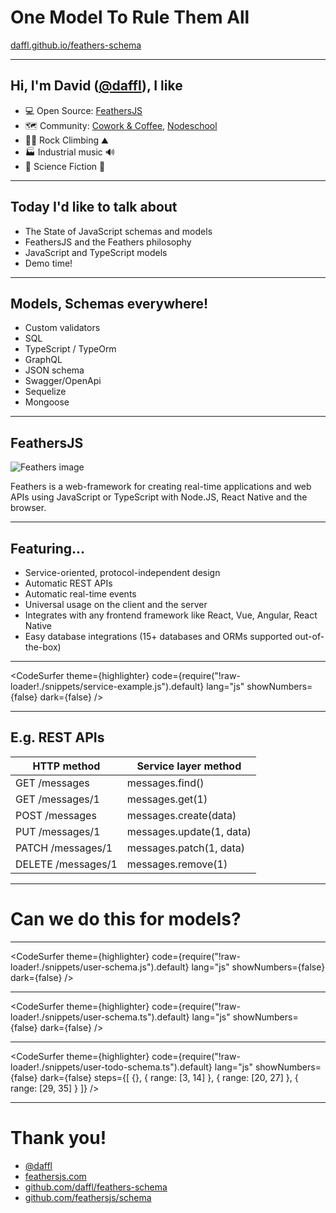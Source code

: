 
<Head>
  <title>One Model To Rule Them All</title>
  <link rel="stylesheet" href="https://fonts.googleapis.com/css?family=Roboto:100,300,400,500,700,900|Raleway:100,300,400,500,700" />
  <link rel="stylesheet" href="styles.css" />
</Head>

# One Model To Rule Them All

[daffl.github.io/feathers-schema](https://daffl.github.io/feathers-schema)

---

## Hi, I'm David ([@daffl](https://github.com/daffl)), I like

- 💻 Open Source: [FeathersJS](https://feathersjs.com/)
- 🗺️ Community: [Cowork & Coffee](https://www.meetup.com/codecoffeeyvr/), [Nodeschool](https://nodeschool.io/vancouver/)
- 🧗‍♂️ Rock Climbing ⛰️
- 🏭 Industrial music 🔊
- 🚀 Science Fiction 🤖

---

## Today I'd like to talk about

- The State of JavaScript schemas and models
- FeathersJS and the Feathers philosophy
- JavaScript and TypeScript models
- Demo time!

---

## Models, Schemas everywhere!

- Custom validators
- SQL
- TypeScript / TypeOrm
- GraphQL
- JSON schema
- Swagger/OpenApi
- Sequelize
- Mongoose

---

## FeathersJS

![Feathers image](./img/key-image-horizontal.png)

Feathers is a web-framework for creating real-time applications and web APIs using JavaScript or TypeScript with Node.JS, React Native and the browser.

---

## Featuring...

- Service-oriented, protocol-independent design
- Automatic REST APIs
- Automatic real-time events
- Universal usage on the client and the server
- Integrates with any frontend framework like React, Vue, Angular, React Native
- Easy database integrations (15+ databases and ORMs supported out-of-the-box)

---

<CodeSurfer
  theme={highlighter}
  code={require("!raw-loader!./snippets/service-example.js").default}
  lang="js"
  showNumbers={false}
  dark={false}
/>

---

## E.g. REST APIs

| HTTP method | Service layer method |
| --- | --- |
| GET /messages      | messages.find() |
| GET /messages/1    | messages.get(1) |
| POST /messages     | messages.create(data) |
| PUT /messages/1    | messages.update(1, data) |
| PATCH /messages/1  | messages.patch(1, data) |
| DELETE /messages/1 | messages.remove(1) |

---

# Can we do this for models?

---

<CodeSurfer
  theme={highlighter}
  code={require("!raw-loader!./snippets/user-schema.js").default}
  lang="js"
  showNumbers={false}
  dark={false}
/>

---

<CodeSurfer
  theme={highlighter}
  code={require("!raw-loader!./snippets/user-schema.ts").default}
  lang="js"
  showNumbers={false}
  dark={false}
/>

---

<CodeSurfer
  theme={highlighter}
  code={require("!raw-loader!./snippets/user-todo-schema.ts").default}
  lang="js"
  showNumbers={false}
  dark={false}
  steps={[
    {},
    { range: [3, 14] },
    { range: [20, 27] },
    { range: [29, 35] }
  ]}
/>

---

# Thank you!

- [@daffl](https://twitter.com/daffl)
- [feathersjs.com](https://feathersjs.com)
- [github.com/daffl/feathers-schema](https://github.com/daffl/feathers-schema)
- [github.com/feathersjs/schema](https://github.com/feathersjs/schema)
